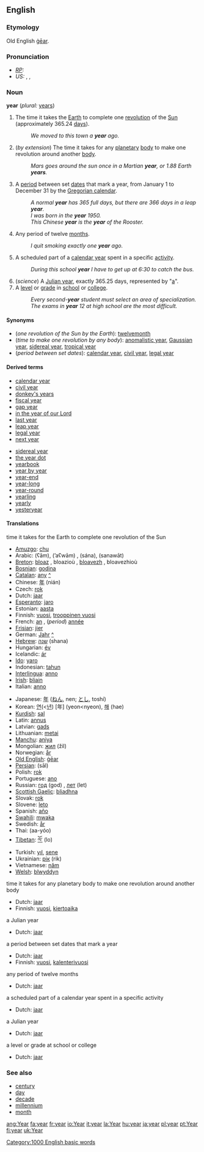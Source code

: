 ==English==

{{rank|true|friend|herself|294|year|dear|high|above}}

===Etymology===
Old English [[gear#Old English|ġēar]].

===Pronunciation===
*''[[RP]]:'' {{IPA|/jiə/, /jɪː/}}
*''US:'' {{AHD|yîr}}, {{IPA|/jir/}}, {{SAMPA|/jir/}}

===Noun===
'''year''' (''plural:'' [[years]])

# The time it takes the [[Earth]] to complete one [[revolution]] of the [[Sun]] (approximately 365.24 [[day]]s).
#: ''We moved to this town a '''year''' ago.''
# (''by extension'') The time it takes for any [[planetary]] [[body]] to make one revolution around another [[body]].
#: ''Mars goes around the sun once in a Martian '''year''', or 1.88 Earth '''years'''.''
# A [[period]] between set [[date]]s that mark a year, from January 1 to December 31 by the [[Gregorian calendar]].
#: ''A normal '''year''' has 365 full days, but there are 366 days in a leap '''year'''.''
#: ''I was born in the '''year''' 1950.''
#: ''This Chinese '''year''' is the '''year''' of the Rooster.''
# Any period of twelve [[months]].
#: ''I quit smoking exactly one '''year''' ago.''
# A scheduled part of a [[calendar year]] spent in a specific [[activity]]. 
#: ''During this school '''year''' I have to get up at 6:30 to catch the bus.''
# (''science'') A [[Julian year]], exactly 365.25 days, represented by "[[a]]".
# A [[level]] or [[grade]] in [[school]] or [[college]].
#: ''Every second-'''year''' student must select an area of specialization.''
#: ''The exams in '''year''' 12 at high school are the most difficult.''

====Synonyms====
*(''one revolution of the Sun by the Earth''): [[twelvemonth]]
*(''time to make one revolution by any body''): [[anomalistic year]], [[Gaussian year]], [[sidereal year]], [[tropical year]]
*(''period between set dates''): [[calendar year]], [[civil year]], [[legal year]]

====Derived terms====
{{top2}}
*[[calendar year]]
*[[civil year]]
*[[donkey's years]]
*[[fiscal year]]
*[[gap year]]
*[[in the year of our Lord]]
*[[last year]]
*[[leap year]]
*[[legal year]]
*[[next year]]
{{mid2}}
*[[sidereal year]]
*[[the year dot]]
*[[yearbook]]
*[[year by year]]
*[[year-end]]
*[[year-long]]
*[[year-round]]
*[[yearling]]
*[[yearly]]
*[[yesteryear]]
{{bottom}}

====Translations====
;time it takes for the Earth to complete one revolution of the Sun
{{top}}
*[[Amuzgo]]: [[chu]]
*Arabic: {{ARchar|[[عام]]}} (ʕām), {{ARchar|[[أَعوام]]}} (’aʕwām) {{p}}, {{ARchar|[[سنة|سَنة]]}} (sána), {{ARchar|[[سنوات|سَنَوات]]}} (sanawāt) {{p}}
*[[Breton]]: [[bloaz]] {{m}}, bloazioù {{p}}, [[bloavezh]] {{m}}, bloavezhioù {{p}}
*[[Bosnian]]: [[godina]] {{f}}
*[[Catalan]]: [[any#Catalan|any]] {{m}} [[:ca:any|^]] 
*Chinese: [[年]] (nián)
*Czech: [[rok]] {{m}}
*Dutch: [[jaar]] {{n}}
*[[Esperanto]]: [[jaro]]
*Estonian: [[aasta]]
*Finnish: [[vuosi]], [[trooppinen vuosi]]
*French: [[an#French|an]] {{m}}, (''period'') [[année]] {{f}}
*[[Frisian]]: [[jier]]
*German: [[Jahr]] {{n}} [[:de:Jahr|^]] 
*[[Hebrew]]: [[שנה]] {{f}} (shana)
*Hungarian: [[év]]
*Icelandic: [[ár]]
*[[Ido]]: [[yaro]]
*Indonesian: [[tahun]]
*[[Interlingua]]: [[anno]]
*[[Irish]]: [[bliain]]
*Italian: [[anno]] {{m}}
{{mid}}
*Japanese: [[年]] ([[ねん]], nen; [[とし]], toshí)
*Korean: [[연]](<[[년]]) [年] (yeon<nyeon), [[해]] (hae)
*[[Kurdish]]: [[sal]]
*Latin: [[annus]] {{m}}
*Latvian: [[gads]] {{m}}
*Lithuanian: [[metai]] {{p}}
*[[Manchu]]: [[aniya]]
*Mongolian: [[жил]] (žil)
*Norwegian: [[år]] {{n}}
*[[Old English]]: [[gear#Old English|ġēar]]
*[[Persian]]: {{FAchar|[[سال]]}} (sāl)
*Polish: [[rok]] {{m}}
*Portuguese: [[ano#Portuguese|ano]] {{m}}
*Russian: [[год]] (god) {{m}}, [[лет]] (let) {{p}}
*[[Scottish Gaelic]]: [[bliadhna]]
*Slovak: [[rok#Slovak|rok]] {{m}}
*Slovene: [[leto]] {{n}}
*Spanish: [[año]] {{m}}
*[[Swahili]]: [[mwaka]]
*Swedish: [[år]]
*Thai: {{THchar|[[อายุ]]}} (aa-yóo)
*[[Tibetan]]: [[ལོ་]] (lo)
*Turkish: [[yıl]], [[sene]]
*Ukrainian: [[рік]] (rik)
*Vietnamese: [[năm]]
*[[Welsh]]: [[blwyddyn]]
{{bottom}}

;time it takes for any planetary body to make one revolution around another body
{{top}}
*Dutch: [[jaar]] {{n}}
*Finnish: [[vuosi]], [[kiertoaika]]
{{mid}}
{{bottom}}

;a Julian year
{{top}}
*Dutch: [[jaar]] {{n}}
{{mid}}
{{bottom}}

;a period between set dates that mark a year
{{top}}
*Dutch: [[jaar]] {{n}}
*Finnish: [[vuosi]], [[kalenterivuosi]]
{{mid}}
{{bottom}}

;any period of twelve months
{{top}}
*Dutch: [[jaar]] {{n}}
{{mid}}
{{bottom}}

;a scheduled part of a calendar year spent in a specific activity
{{top}}
*Dutch: [[jaar]] {{n}}
{{mid}}
{{bottom}}

;a Julian year
{{top}}
*Dutch: [[jaar]] {{n}}
{{mid}}
{{bottom}}

;a level or grade at school or college
{{top}}
*Dutch: [[jaar]] {{n}}
{{mid}}
{{bottom}}

===See also===
*[[century]]
*[[day]]
*[[decade]]
*[[millennium]]
*[[month]]

[[Category:1000 English basic words]]

[[ang:Year]]
[[fa:year]]
[[fr:year]]
[[io:Year]]
[[it:year]]
[[la:Year]]
[[hu:year]]
[[ja:year]]
[[pl:year]]
[[pt:Year]]
[[fi:year]]
[[uk:Year]]